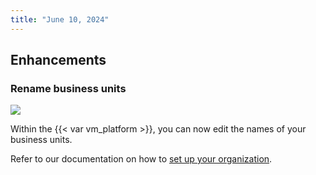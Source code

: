 ```yaml
---
title: "June 10, 2024"
---
```


## Enhancements

<!---
PR #738: [VALIDMIND-178] Edit business unit title
URL: https://github.com/validmind/frontend/pull/738
Labels: enhancement, servicerocket
--->
### Rename business units

![](edit-business-units.gif){fig-alt="A gif showing you the edit business unit name capability."}

Within the {{< var vm_platform >}}, you can now edit the names of your business units. 

::: {.callout title="Learn more about business units"}
Refer to our documentation on how to [set up your organization](/guide/set-up-your-organization.qmd#business-units).
:::

<!-- ## Other -->

<!---
PR #776: Adds button to Invite Users
URL: https://github.com/validmind/frontend/pull/776
Labels: 
--->
<!-- ### Add send invite button

This had no external release notes but no `internal tag so I am commenting it out. -->


